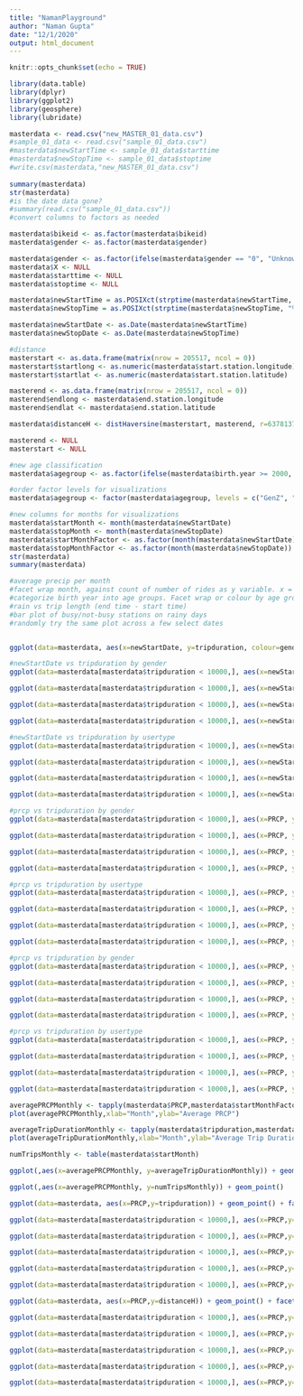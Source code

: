 ```yaml
---
title: "NamanPlayground"
author: "Naman Gupta"
date: "12/1/2020"
output: html_document
---
```


```r
knitr::opts_chunk$set(echo = TRUE)
```

```r
library(data.table)
library(dplyr)
library(ggplot2)
library(geosphere)
library(lubridate)
```

```r
masterdata <- read.csv("new_MASTER_01_data.csv")
#sample_01_data <- read.csv("sample_01_data.csv")
#masterdata$newStartTime <- sample_01_data$starttime
#masterdata$newStopTime <- sample_01_data$stoptime
#write.csv(masterdata,"new_MASTER_01_data.csv")
  
summary(masterdata)
str(masterdata)
#is the date data gone?
#summary(read.csv("sample_01_data.csv"))
#convert columns to factors as needed

masterdata$bikeid <- as.factor(masterdata$bikeid)
masterdata$gender <- as.factor(masterdata$gender)

masterdata$gender <- as.factor(ifelse(masterdata$gender == "0", "Unknown", ifelse(masterdata$gender == "1", "Male", "Female")))
masterdata$X <- NULL
masterdata$starttime <- NULL
masterdata$stoptime <- NULL

masterdata$newStartTime = as.POSIXct(strptime(masterdata$newStartTime, "%Y-%m-%d %H:%M:%S"))
masterdata$newStopTime = as.POSIXct(strptime(masterdata$newStopTime, "%Y-%m-%d %H:%M:%S"))

masterdata$newStartDate <- as.Date(masterdata$newStartTime)
masterdata$newStopDate <- as.Date(masterdata$newStopTime)

#distance
masterstart <- as.data.frame(matrix(nrow = 205517, ncol = 0))
masterstart$startlong <- as.numeric(masterdata$start.station.longitude)
masterstart$startlat <- as.numeric(masterdata$start.station.latitude)

masterend <- as.data.frame(matrix(nrow = 205517, ncol = 0))
masterend$endlong <- masterdata$end.station.longitude
masterend$endlat <- masterdata$end.station.latitude

masterdata$distanceH <- distHaversine(masterstart, masterend, r=6378137)

masterend <- NULL
masterstart <- NULL

#new age classification
masterdata$agegroup <- as.factor(ifelse(masterdata$birth.year >= 2000, "GenZ", ifelse(masterdata$birth.year >= 1981, "Millennial", ifelse(masterdata$birth.year >= 1965, "GenX", ifelse(masterdata$birth.year >= 1946, "Boomer", ifelse(masterdata$birth.year >= 1928, "Silent", "VeryOld"))))))

#order factor levels for visualizations
masterdata$agegroup <- factor(masterdata$agegroup, levels = c("GenZ", "Millennial", "GenX", "Boomer", "Silent", "VeryOld"))

#new columns for months for visualizations
masterdata$startMonth <- month(masterdata$newStartDate)
masterdata$stopMonth <- month(masterdata$newStopDate)
masterdata$startMonthFactor <- as.factor(month(masterdata$newStartDate))
masterdata$stopMonthFactor <- as.factor(month(masterdata$newStopDate))
str(masterdata)
summary(masterdata)
```

```r
#average precip per month
#facet wrap month, against count of number of rides as y variable. x = average precip, colour = gender
#categorize birth year into age groups. Facet wrap or colour by age groups
#rain vs trip length (end time - start time)
#bar plot of busy/not-busy stations on rainy days
#randomly try the same plot across a few select dates


ggplot(data=masterdata, aes(x=newStartDate, y=tripduration, colour=gender)) + geom_point()

#newStartDate vs tripduration by gender
ggplot(data=masterdata[masterdata$tripduration < 10000,], aes(x=newStartDate, y=tripduration, colour=gender)) + geom_point()

ggplot(data=masterdata[masterdata$tripduration < 10000,], aes(x=newStartDate, y=tripduration, colour=gender)) + geom_smooth()

ggplot(data=masterdata[masterdata$tripduration < 10000,], aes(x=newStartDate, y=tripduration, colour=gender)) + geom_violin()

ggplot(data=masterdata[masterdata$tripduration < 10000,], aes(x=newStartDate, y=tripduration, colour=gender)) + geom_boxplot()

#newStartDate vs tripduration by usertype
ggplot(data=masterdata[masterdata$tripduration < 10000,], aes(x=newStartDate, y=tripduration, colour=usertype)) + geom_point()

ggplot(data=masterdata[masterdata$tripduration < 10000,], aes(x=newStartDate, y=tripduration, colour=usertype)) + geom_smooth()

ggplot(data=masterdata[masterdata$tripduration < 10000,], aes(x=newStartDate, y=tripduration, colour=usertype)) + geom_violin()

ggplot(data=masterdata[masterdata$tripduration < 10000,], aes(x=newStartDate, y=tripduration, colour=usertype)) + geom_boxplot()
```

```r
#prcp vs tripduration by gender
ggplot(data=masterdata[masterdata$tripduration < 10000,], aes(x=PRCP, y=tripduration, colour=gender)) + geom_point()

ggplot(data=masterdata[masterdata$tripduration < 10000,], aes(x=PRCP, y=tripduration, colour=gender)) + geom_smooth()

ggplot(data=masterdata[masterdata$tripduration < 10000,], aes(x=PRCP, y=tripduration, colour=gender)) + geom_violin()

ggplot(data=masterdata[masterdata$tripduration < 10000,], aes(x=PRCP, y=tripduration, colour=gender)) + geom_boxplot()

#prcp vs tripduration by usertype
ggplot(data=masterdata[masterdata$tripduration < 10000,], aes(x=PRCP, y=tripduration, colour=usertype)) + geom_point()

ggplot(data=masterdata[masterdata$tripduration < 10000,], aes(x=PRCP, y=tripduration, colour=usertype)) + geom_smooth()

ggplot(data=masterdata[masterdata$tripduration < 10000,], aes(x=PRCP, y=tripduration, colour=usertype)) + geom_violin()

ggplot(data=masterdata[masterdata$tripduration < 10000,], aes(x=PRCP, y=tripduration, colour=usertype)) + geom_boxplot()
```

```r
#prcp vs tripduration by gender
ggplot(data=masterdata[masterdata$tripduration < 10000,], aes(x=PRCP, y=distanceH, colour=gender)) + geom_point()

ggplot(data=masterdata[masterdata$tripduration < 10000,], aes(x=PRCP, y=distanceH, colour=gender)) + geom_smooth()

ggplot(data=masterdata[masterdata$tripduration < 10000,], aes(x=PRCP, y=distanceH, colour=gender)) + geom_violin()

ggplot(data=masterdata[masterdata$tripduration < 10000,], aes(x=PRCP, y=distanceH, colour=gender)) + geom_boxplot()

#prcp vs tripduration by usertype
ggplot(data=masterdata[masterdata$tripduration < 10000,], aes(x=PRCP, y=distanceH, colour=usertype)) + geom_point()

ggplot(data=masterdata[masterdata$tripduration < 10000,], aes(x=PRCP, y=distanceH, colour=usertype)) + geom_smooth()

ggplot(data=masterdata[masterdata$tripduration < 10000,], aes(x=PRCP, y=distanceH, colour=usertype)) + geom_violin()

ggplot(data=masterdata[masterdata$tripduration < 10000,], aes(x=PRCP, y=distanceH, colour=usertype)) + geom_boxplot()
```

```r
averagePRCPMonthly <- tapply(masterdata$PRCP,masterdata$startMonthFactor,mean,)
plot(averagePRCPMonthly,xlab="Month",ylab="Average PRCP")

averageTripDurationMonthly <- tapply(masterdata$tripduration,masterdata$startMonthFactor,mean,)
plot(averageTripDurationMonthly,xlab="Month",ylab="Average Trip Duration")

numTripsMonthly <- table(masterdata$startMonth)

ggplot(,aes(x=averagePRCPMonthly, y=averageTripDurationMonthly)) + geom_point()

ggplot(,aes(x=averagePRCPMonthly, y=numTripsMonthly)) + geom_point()

ggplot(data=masterdata, aes(x=PRCP,y=tripduration)) + geom_point() + facet_wrap(~ startMonthFactor)

ggplot(data=masterdata[masterdata$tripduration < 10000,], aes(x=PRCP,y=tripduration)) + geom_smooth() + facet_wrap(~ startMonthFactor)

ggplot(data=masterdata[masterdata$tripduration < 10000,], aes(x=PRCP,y=tripduration,colour=usertype)) + geom_smooth() + facet_wrap(~ startMonthFactor)

ggplot(data=masterdata[masterdata$tripduration < 10000,], aes(x=PRCP,y=tripduration,colour=gender)) + geom_smooth() + facet_wrap(~ startMonthFactor)

ggplot(data=masterdata[masterdata$tripduration < 10000,], aes(x=PRCP,y=tripduration,colour=gender)) + geom_smooth() + facet_wrap(~ usertype)

ggplot(data=masterdata[masterdata$tripduration < 10000,], aes(x=PRCP,y=tripduration,colour=usertype)) + geom_smooth() + facet_wrap(~ gender)

```
```r
ggplot(data=masterdata, aes(x=PRCP,y=distanceH)) + geom_point() + facet_wrap(~ startMonthFactor)

ggplot(data=masterdata[masterdata$tripduration < 10000,], aes(x=PRCP,y=distanceH)) + geom_smooth() + facet_wrap(~ startMonthFactor)

ggplot(data=masterdata[masterdata$tripduration < 10000,], aes(x=PRCP,y=distanceH,colour=usertype)) + geom_smooth() + facet_wrap(~ startMonthFactor)

ggplot(data=masterdata[masterdata$tripduration < 10000,], aes(x=PRCP,y=distanceH,colour=gender)) + geom_smooth() + facet_wrap(~ startMonthFactor)

ggplot(data=masterdata[masterdata$tripduration < 10000,], aes(x=PRCP,y=distanceH,colour=gender)) + geom_smooth() + facet_wrap(~ usertype)

ggplot(data=masterdata[masterdata$tripduration < 10000,], aes(x=PRCP,y=distanceH,colour=usertype)) + geom_smooth() + facet_wrap(~ gender)
```